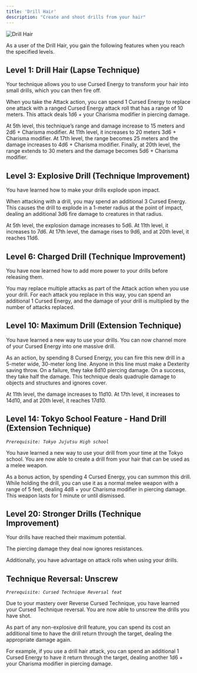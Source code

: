 ```yaml
---
title: 'Drill Hair'
description: "Create and shoot drills from your hair"
---
```


<img
  src="/images/cursed-techniques/drill-hair.png"
  alt="Drill Hair"
/>

As a user of the Drill Hair, you gain the following features when you reach the specified levels.

## Level 1: Drill Hair (Lapse Technique)
Your technique allows you to use Cursed Energy to transform your hair into small drills, which you can then fire off. 

When you take the Attack action, you can spend 1 Cursed Energy to replace one attack with a ranged Cursed Energy attack roll that has a range of 10 meters. This attack deals 1d6 + your Charisma modifier in piercing damage.

At 5th level, this technique’s range and damage increase to 15 meters and 2d6 + Charisma modifier. At 11th level, it increases to 20 meters 3d6 + Charisma modifier. At 17th level, the range becomes 25 meters and the damage increases to 4d6 + Charisma modifier. Finally, at 20th level, the range extends to 30 meters and the damage becomes 5d6 + Charisma modifier.

## Level 3: Explosive Drill (Technique Improvement)
You have learned how to make your drills explode upon impact. 

When attacking with a drill, you may spend an additional 3 Cursed Energy. This causes the drill to explode in a 1-meter radius at the point of impact, dealing an additional 3d6 fire damage to creatures in that radius.

At 5th level, the explosion damage increases to 5d6. At 11th level, it increases to 7d6. At 17th level, the damage rises to 9d6, and at 20th level, it reaches 11d6.

## Level 6: Charged Drill (Technique Improvement)
You have now learned how to add more power to your drills before releasing them. 

You may replace multiple attacks as part of the Attack action when you use your drill. For each attack you replace in this way, you can spend an additional 1 Cursed Energy, and the damage of your drill is multiplied by the number of attacks replaced.

## Level 10: Maximum Drill (Extension Technique)
You have learned a new way to use your drills. You can now channel more of your Cursed Energy into one massive drill. 

As an action, by spending 8 Cursed Energy, you can fire this new drill in a 5-meter wide, 30-meter long line. Anyone in this line must make a Dexterity saving throw. On a failure, they take 8d10 piercing damage. On a success, they take half the damage. This technique deals quadruple damage to objects and structures and ignores cover.

At 11th level, the damage increases to 11d10. At 17th level, it increases to 14d10, and at 20th level, it reaches 17d10.

## Level 14: Tokyo School Feature - Hand Drill (Extension Technique)
*`Prerequisite: Tokyo Jujutsu High school`*

You have learned a new way to use your drill from your time at the Tokyo school. You are now able to create a drill from your hair that can be used as a melee weapon. 

As a bonus action, by spending 4 Cursed Energy, you can summon this drill. While holding the drill, you can use it as a normal melee weapon with a range of 5 feet, dealing 4d8 + your Charisma modifier in piercing damage. This weapon lasts for 1 minute or until dismissed.

## Level 20: Stronger Drills (Technique Improvement)
Your drills have reached their maximum potential. 

The piercing damage they deal now ignores resistances. 

Additionally, you have advantage on attack rolls when using your drills.

## Technique Reversal: Unscrew
*`Prerequisite: Cursed Technique Reversal feat`*

Due to your mastery over Reverse Cursed Technique, you have learned your Cursed Technique reversal. You are now able to unscrew the drills you have shot. 

As part of any non-explosive drill feature, you can spend its cost an additional time to have the drill return through the target, dealing the appropriate damage again. 

For example, if you use a drill hair attack, you can spend an additional 1 Cursed Energy to have it return through the target, dealing another 1d6 + your Charisma modifier in piercing damage.